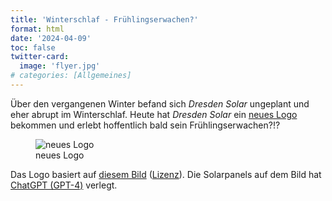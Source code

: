 ```yaml
---
title: 'Winterschlaf - Frühlingserwachen?'
format: html
date: '2024-04-09'
toc: false
twitter-card:
  image: 'flyer.jpg'
# categories: [Allgemeines]
---
```


Über den vergangenen Winter befand sich *Dresden Solar* ungeplant und eher abrupt im Winterschlaf. Heute hat *Dresden Solar* ein [neues Logo](/images/chat_gpt_dresden_solar_small.jpeg) bekommen und erlebt hoffentlich bald sein Frühlingserwachen?!?

![neues Logo](/images/chat_gpt_dresden_solar_small.jpeg)

Das Logo basiert auf [diesem Bild](https://commons.wikimedia.org/w/index.php?title=File:100130_150006_Dresden_Frauenkirche_winter_blue_sky-2.jpg&oldid=740381310) ([Lizenz](https://creativecommons.org/licenses/by-sa/3.0/deed.en)). Die Solarpanels auf dem Bild hat [ChatGPT (GPT-4)](https://en.wikipedia.org/w/index.php?title=GPT-4&oldid=1217588934) verlegt.
